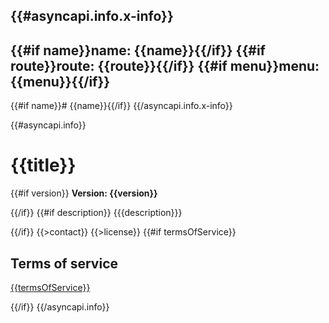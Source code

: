 {{#asyncapi.info.x-info}}
---
{{#if name}}name: {{name}}{{/if}}
{{#if route}}route: {{route}}{{/if}}
{{#if menu}}menu: {{menu}}{{/if}}
---
{{#if name}}# {{name}}{{/if}}
{{/asyncapi.info.x-info}}

{{#asyncapi.info}}
# {{title}}

{{#if version}}
**Version: {{version}}**

{{/if}}
{{#if description}}
{{{description}}}

{{/if}}
{{>contact}}
{{>license}}
{{#if termsOfService}}
## Terms of service
[{{termsOfService}}]({{termsOfService}})

{{/if}}
{{/asyncapi.info}}
